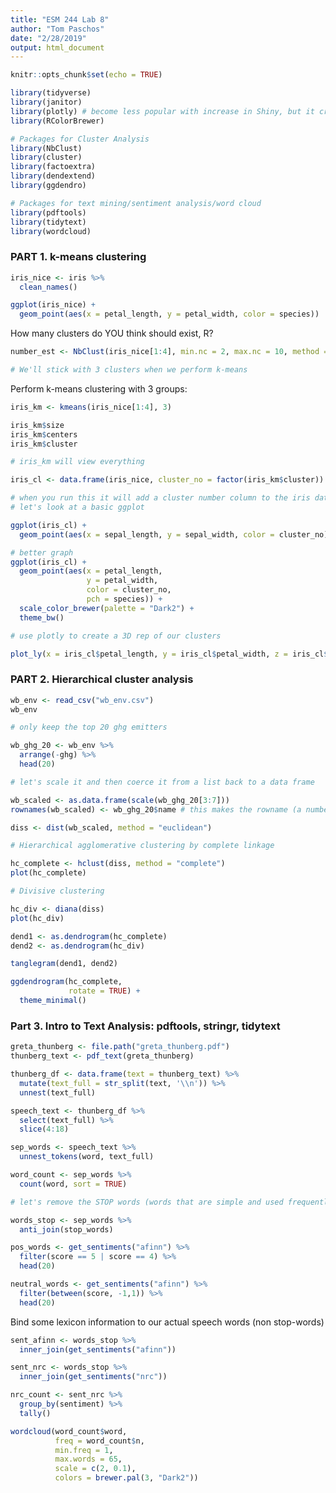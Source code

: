 ```yaml
---
title: "ESM 244 Lab 8"
author: "Tom Paschos"
date: "2/28/2019"
output: html_document
---
```


```r
knitr::opts_chunk$set(echo = TRUE)
```

```r

library(tidyverse)
library(janitor)
library(plotly) # become less popular with increase in Shiny, but it creates great interactive plots
library(RColorBrewer)

# Packages for Cluster Analysis
library(NbClust)
library(cluster)
library(factoextra)
library(dendextend)
library(ggdendro)

# Packages for text mining/sentiment analysis/word cloud
library(pdftools)
library(tidytext)
library(wordcloud)

```

### PART 1. k-means clustering

```r

iris_nice <- iris %>% 
  clean_names()

ggplot(iris_nice) +
  geom_point(aes(x = petal_length, y = petal_width, color = species))

```

How many clusters do YOU think should exist, R?

```r

number_est <- NbClust(iris_nice[1:4], min.nc = 2, max.nc = 10, method = "kmeans")

# We'll stick with 3 clusters when we perform k-means

```

Perform k-means clustering with 3 groups:

```r

iris_km <- kmeans(iris_nice[1:4], 3)

iris_km$size
iris_km$centers
iris_km$cluster

# iris_km will view everything

iris_cl <- data.frame(iris_nice, cluster_no = factor(iris_km$cluster))

# when you run this it will add a cluster number column to the iris dataset
# let's look at a basic ggplot

ggplot(iris_cl) +
  geom_point(aes(x = sepal_length, y = sepal_width, color = cluster_no))

# better graph
ggplot(iris_cl) + 
  geom_point(aes(x = petal_length,
                 y = petal_width, 
                 color = cluster_no,
                 pch = species)) +
  scale_color_brewer(palette = "Dark2") +
  theme_bw()

# use plotly to create a 3D rep of our clusters

plot_ly(x = iris_cl$petal_length, y = iris_cl$petal_width, z = iris_cl$sepal_width, type = "scatter3d", color = iris_cl$cluster_no, symbol = iris_cl$species, colors = "Dark2")

```

### PART 2. Hierarchical cluster analysis

```r

wb_env <- read_csv("wb_env.csv")
wb_env

# only keep the top 20 ghg emitters

wb_ghg_20 <- wb_env %>% 
  arrange(-ghg) %>% 
  head(20)

# let's scale it and then coerce it from a list back to a data frame

wb_scaled <- as.data.frame(scale(wb_ghg_20[3:7]))
rownames(wb_scaled) <- wb_ghg_20$name # this makes the rowname (a number) and coerces it to the names (text) we choose

diss <- dist(wb_scaled, method = "euclidean")

# Hierarchical agglomerative clustering by complete linkage

hc_complete <- hclust(diss, method = "complete")
plot(hc_complete)

# Divisive clustering

hc_div <- diana(diss)
plot(hc_div)

dend1 <- as.dendrogram(hc_complete)
dend2 <- as.dendrogram(hc_div)

tanglegram(dend1, dend2)

ggdendrogram(hc_complete,
             rotate = TRUE) +
  theme_minimal()

```

### Part 3. Intro to Text Analysis: pdftools, stringr, tidytext

```r

greta_thunberg <- file.path("greta_thunberg.pdf")
thunberg_text <- pdf_text(greta_thunberg)

thunberg_df <- data.frame(text = thunberg_text) %>% 
  mutate(text_full = str_split(text, '\\n')) %>% 
  unnest(text_full)

speech_text <- thunberg_df %>% 
  select(text_full) %>% 
  slice(4:18)

sep_words <- speech_text %>% 
  unnest_tokens(word, text_full)

word_count <- sep_words %>% 
  count(word, sort = TRUE) 

# let's remove the STOP words (words that are simple and used frequently) using the stop_words() in the tidytext package

words_stop <- sep_words %>% 
  anti_join(stop_words)

pos_words <- get_sentiments("afinn") %>% 
  filter(score == 5 | score == 4) %>% 
  head(20)

neutral_words <- get_sentiments("afinn") %>% 
  filter(between(score, -1,1)) %>% 
  head(20)

```

Bind some lexicon information to our actual speech words (non stop-words)

```r

sent_afinn <- words_stop %>% 
  inner_join(get_sentiments("afinn"))

sent_nrc <- words_stop %>% 
  inner_join(get_sentiments("nrc"))

nrc_count <- sent_nrc %>% 
  group_by(sentiment) %>% 
  tally()

```

```r

wordcloud(word_count$word,
          freq = word_count$n,
          min.freq = 1,
          max.words = 65,
          scale = c(2, 0.1),
          colors = brewer.pal(3, "Dark2"))

```

